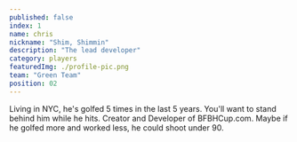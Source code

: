 ```yaml
---
published: false
index: 1
name: chris
nickname: "Shim, Shimmin"
description: "The lead developer"
category: players
featuredImg: ./profile-pic.png
team: "Green Team"
position: 02
---
```



<!-- const { nodes } = allMdx() -->
<!-- <MDXRenderer>{props.pageContext.frontmatter.blog}</MDXRenderer> -->

Living in NYC, he's golfed 5 times in the last 5 years. You'll want to stand behind him while he hits. 
Creator and Developer of BFBHCup.com. Maybe if he golfed more and worked less, he could shoot under 90.
